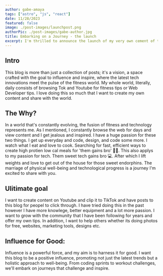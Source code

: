 ```yaml
---
author: gabe-amaya
tags: ["astro", "js", "react"]
date: 11/28/2023
featured: false
image: ./post-images/launchpost.png
authorPic: ./post-images/gabe-author.jpg
title: Embarking on a Journey - the launch
excerpt: I'm thrilled to announce the launch of my very own cement of the internet, a place where I can share my fitness and technology coverage with the world.
---
```


## Intro

This blog is more than just a collection of posts; it's a vision, a space crafted with the goal to influence and inspire, where the latest tech innovations meet the pulse of the fitness world. My whole world, literally, daily consists of browsing Tok and Youtube for fitness tips or Web Developer tips. I love doing this so much that I want to create my own content and share with the world.

## The Why?

In a world that's constantly evolving, the fusion of fitness and technology represents me. As I mentioned, I constantly browse the web for days and view content and I get jealous and inspired. I have a huge passion for these two things. I get up everyday and code, design, and code some more. I watch what I eat and love to cook. Searching for fast, efficient ways to create high protien low cal meals for 'them gains bro' 💪🏽. This also applys to my passion for tech. Them sweet tech gains bro 💻. After which I lift weights and love to get out of the house for those sweet endorphins.  The marriage of physical well-being and technological progress is a journey I'm excited to share with you.

## Ulitimate goal

I want to create content on Youtube and clip it to TikTok and have posts to this blog for peopel to click through. I have tried doing this in the past however I have more knowlege, better equipment and a lot more passion. I want to grow with the community that I have been following for years and offer my own tips. In addition, I want to help others whether its doing photos for free, websites, marketing tools, designs etc.

## Influence for Good:

Influence is a powerful force, and my aim is to harness it for good. I want this blog to be a positive influence, promoting not just the latest trends but a holistic approach to well-being. From coding sprints to workout challenges, we'll embark on journeys that challenge and inspire.
